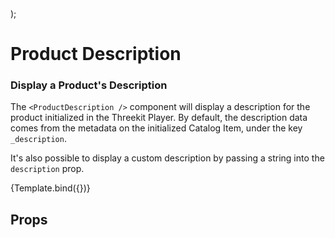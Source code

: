 
  <ThreekitProvider>
    <ProductDescription {...args} />
  </ThreekitProvider>
);

<Meta title="Display/Product Description" />

# Product Description

### Display a Product's Description

The `<ProductDescription />` component will display a description for the product initialized
in the Threekit Player. By default, the description data comes
from the metadata on the initialized Catalog Item, under the key
`_description`.

It's also possible to display a custom description by passing a string into the `description` prop.

<Canvas>
  <Story
    name="Description"
    args={{
      description: 'This is the description for a single-product configurator.',
    }}
  >
    {Template.bind({})}
  </Story>
</Canvas>

## Props

<ArgsTable of={ProductDescription} />
